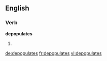 
==English==

===Verb===
'''depopulates'''

# {{third-person singular of|[[depopulate]]}}

[[de:depopulates]]
[[fr:depopulates]]
[[vi:depopulates]]